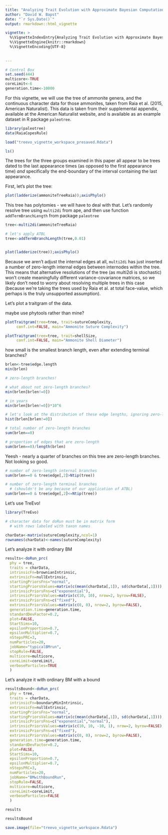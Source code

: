 ```yaml
---
title: "Analyzing Trait Evolution with Approximate Bayesian Computation in TreEvo"
author: "David W. Bapst"
date: "`r Sys.Date()`"
output: rmarkdown::html_vignette

vignette: >
  %\VignetteIndexEntry{Analyzing Trait Evolution with Approximate Bayesian Computation in TreEvo}
  %\VignetteEngine{knitr::rmarkdown}
  %\VignetteEncoding{UTF-8}
  
  
---
```


```r
# Control Box
set.seed(444)
multicore<-TRUE
coreLimit<-6
generation.time<-10000
```  

For this vignette, we will use the tree of ammonite genera, and the continuous character data for those ammonites, taken from Raia et al. (2015, American Naturalist). This data is taken from their supplemental appendix, available at the American Naturalist website, and is available as an example dataset in R package `paleotree`. 


```r
library(paleotree)
data(RaiaCopesRule)
```

```r
load("treevo_vignette_workspace_presaved.Rdata")
```

```r
ls()
```

The trees for the three groups examined in this paper all appear to be trees dated to the last appearance times (as opposed to the first appearance time) *and* specifically the end-boundary of the interval containing the last appearance.

First, let's plot the tree:

```r
plot(ladderize(ammoniteTreeRaia));axisPhylo()
```

This tree has polytomies - we will have to deal with that. Let's randomly resolve tree using `multi2di` from ape, and then use function `addTermBranchLength` from package `paleotree`

```r
tree<-multi2di(ammoniteTreeRaia)

# let's apply ATBL
tree<-addTermBranchLength(tree,0.01)


plot(ladderize(tree));axisPhylo()
```

Because we aren't adjust the internal edges at all, `multi2di` has just inserted a number of zero-length internal edges between internodes within the tree. This means that alternative resolutions of the tree (as multi2di is stochastic) won't create meaningfully different variance-covariance matrices, so we likely don't need to worry about resolving multiple trees in this case (because we're taking the trees used by Raia et al. at total face-value, which perhaps is the truly unsupported assumption).


Let's plot a traitgram of the data.

 maybe use phytools rather than mine?


```r
plotTraitgram(tree=tree, trait=sutureComplexity,
	 conf.int=FALSE, main="Ammonite Suture Complexity")

plotTraitgram(tree=tree, trait=shellSize,
	 conf.int=FALSE, main="Ammonite Shell Diameter")
```

how small is the smallest branch length, even after extending terminal branches?

```r

brlen<-tree$edge.length
min(brlen)

# zero-length branches!
```


```r
# what about not zero-length branches?
min(brlen[brlen!=0])

# in years
min(brlen[brlen!=0])*10^6

# let's look at the distribution of these edge lengths, ignoring zero-length
hist(brlen[brlen!=0])
```



```r
# total number of zero-length branches
sum(brlen==0)

# proportion of edges that are zero-length
sum(brlen==0)/length(brlen)

```

Yeesh - nearly a quarter of branches on this tree are zero-length branches. Not looking so good.



```r

# number of zero-length internal branches
sum(brlen==0 & tree$edge[,2]>Ntip(tree))

# number of zero-length terminal branches 
  # (shouldn't be any because of our application of ATBL)
sum(brlen==0 & tree$edge[,2]<=Ntip(tree))
```


Let's use TreEvo!

```r
library(TreEvo)

# character data for doRun must be in matrix form
  # with rows labeled with taxon names

charData<-matrix(sutureComplexity,ncol=1)
rownames(charData)<-names(sutureComplexity)
```

Let's analyze it with ordinary BM

```r


results<-doRun_prc(
  phy = tree,
  traits = charData,
  intrinsicFn=brownianIntrinsic,
  extrinsicFn=nullExtrinsic,
  startingPriorsFns="normal",
  startingPriorsValues=matrix(c(mean(charData[,1]), sd(charData[,1]))),
  intrinsicPriorsFns=c("exponential"),
  intrinsicPriorsValues=matrix(c(10, 10), nrow=2, byrow=FALSE),
  extrinsicPriorsFns=c("fixed"),
  extrinsicPriorsValues=matrix(c(0, 0), nrow=2, byrow=FALSE),
  generation.time=generation.time,
  standardDevFactor=0.2,
  plot=FALSE,
  StartSims=10,
  epsilonProportion=0.7,
  epsilonMultiplier=0.7,
  nStepsPRC=3,
  numParticles=20,
  jobName="typicalBMrun",
  stopRule=FALSE,
  multicore=multicore,
  coreLimit=coreLimit,
  verboseParticles=TRUE
  )

```

Let's analyze it with ordinary BM with a bound
  
```r


resultsBound<-doRun_prc(
  phy = tree,
  traits = charData,
  intrinsicFn=boundaryMinIntrinsic,
  extrinsicFn=nullExtrinsic,
  startingPriorsFns="normal",
  startingPriorsValues=matrix(c(mean(charData[,1]), sd(charData[,1]))),
  intrinsicPriorsFns=c("exponential","normal"),
  intrinsicPriorsValues=matrix(c(10, 10, -10, 1), nrow=2, byrow=FALSE),
  extrinsicPriorsFns=c("fixed"),
  extrinsicPriorsValues=matrix(c(0, 0), nrow=2, byrow=FALSE),
  generation.time=generation.time,
  standardDevFactor=0.2,
  plot=FALSE,
  StartSims=10,
  epsilonProportion=0.7,
  epsilonMultiplier=0.7,
  nStepsPRC=3,
  numParticles=20,
  jobName="BMwithBoundRun",
  stopRule=FALSE,
  multicore=multicore,
  coreLimit=coreLimit,
  verboseParticles=FALSE
  )


```


```r

results

resultsBound

```


```r

save.image(file="treevo_vignette_workspace.Rdata")

```

